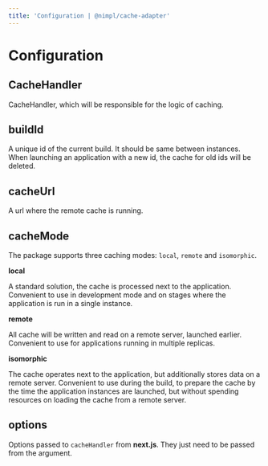 ```yaml
---
title: 'Configuration | @nimpl/cache-adapter'
---
```


# Configuration

## CacheHandler

CacheHandler, which will be responsible for the logic of caching.

## buildId

A unique id of the current build. It should be same between instances. When launching an application with a new id, the cache for old ids will be deleted.

## cacheUrl

A url where the remote cache is running.

## cacheMode

The package supports three caching modes: `local`, `remote` and `isomorphic`.

**local**

A standard solution, the cache is processed next to the application. Convenient to use in development mode and on stages where the application is run in a single instance.

**remote**

All cache will be written and read on a remote server, launched earlier. Convenient to use for applications running in multiple replicas.

**isomorphic**

The cache operates next to the application, but additionally stores data on a remote server. Convenient to use during the build, to prepare the cache by the time the application instances are launched, but without spending resources on loading the cache from a remote server.

## options

Options passed to `cacheHandler` from **next.js**. They just need to be passed from the argument.
